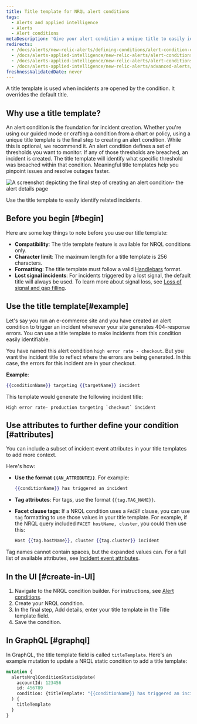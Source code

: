 ```yaml
---
title: Title template for NRQL alert conditions
tags:
  - Alerts and applied intelligence
  - Alerts
  - Alert conditions
metaDescription: 'Give your alert condition a unique title to easily identify related incidents.'
redirects:
  - /docs/alerts/new-relic-alerts/defining-conditions/alert-condition-descriptions
  - /docs/alerts-applied-intelligence/new-relic-alerts/alert-conditions/alert-descriptions
  - /docs/alerts-applied-intelligence/new-relic-alerts/alert-conditions/alert-custom-violation-descriptions
  - /docs/alerts-applied-intelligence/new-relic-alerts/advanced-alerts/advanced-techniques/alert-custom-violation-descriptions/
freshnessValidatedDate: never
---
```




A title template is used when incidents are opened by the condition. It overrides the default title.

## Why use a title template?
An alert condition is the foundation for incident creation. Whether you're using our guided mode or crafting a condition from a chart or policy, using a unique title template is the final step to creating an alert condition. While this is optional, we recommend it. An alert condition defines a set of thresholds you want to monitor. If any of those thresholds are breached, an incident is created. The title template will identify what specific threshold was breached within that condition. Meaningful title templates help you pinpoint issues and resolve outages faster.

<img
    title="alert details page"
    alt="A screenshot depicting the final step of creating an alert condition- the alert details page"
    src={alertsAddingAlertDetailstoanAlertCondition}
/>

<figcaption>
    Use the title template to easily identify related incidents.
</figcaption>

## Before you begin [#begin]

Here are some key things to note before you use our title template: 

* **Compatibility**: The title template feature is available for NRQL conditions only.
* **Character limit**: The maximum length for a title template is 256 characters.
* **Formatting**: The title template must follow a valid [Handlebars](https://handlebarsjs.com/guide/) format. 
* **Lost signal incidents**: For incidents triggered by a lost signal, the default title will always be used. To learn more about signal loss, see [Loss of signal and gap filling](/docs/apis/nerdgraph/examples/nerdgraph-api-loss-signal-gap-filling/). 

## Use the title template[#example]

Let's say you run an e-commerce site and you have created an alert condition to trigger an incident whenever your site generates 404-response errors. You can use a title template to make incidents from this condition easily identifiable.

You have named this alert condition `high error rate - checkout`. But you want the incident title to reflect where the errors are being generated. In this case, the errors for this incident are in your checkout.

**Example**: 

```handlebars
{{conditionName}} targeting {{targetName}} incident
```

This template would generate the following incident title:

```
High error rate- production targeting `checkout` incident
```

## Use attributes to further define your condition [#attributes]

You can include a subset of incident event attributes in your title templates to add more context. 

Here's how:

* **Use the format `{{AN_ATTRIBUTE}}`**. For example:

    ```handlebars
    {{conditionName}} has triggered an incident
    ```
* **Tag attributes**: For tags, use the format `{{tag.TAG_NAME}}`.
 * **Facet clause tags**: If a NRQL condition uses a `FACET` clause, you can use `tag` formatting to use those values in your title template. For example, if the NRQL query included `FACET hostName, cluster`, you could then use this:

    ```handlebars
    Host {{tag.hostName}}, cluster {{tag.cluster}} incident
    ```

Tag names cannot contain spaces, but the expanded values can. For a full list of available attributes, see [Incident event attributes](/docs/alerts-applied-intelligence/new-relic-alerts/advanced-alerts/understand-technical-concepts/incident-event-attributes).



## In the UI [#create-in-UI]

1. Navigate to the NRQL condition builder. For instructions, see [Alert conditions](docs/alerts-applied-intelligence/new-relic-alerts/alert-conditions/alert-conditions/).
1. Create your NRQL condition.
1. In the final step, Add details, enter your title template in the Title template field.
1. Save the condition.

## In GraphQL [#graphql]

In GraphQL, the title template field is called `titleTemplate`. Here's an example mutation to update a NRQL static condition to add a title template:

```graphql
mutation {
  alertsNrqlConditionStaticUpdate(
    accountId: 123456
    id: 456789
    condition: {titleTemplate: "{{conditionName}} has triggered an incident"}
  ) {
    titleTemplate
  }
}
```
